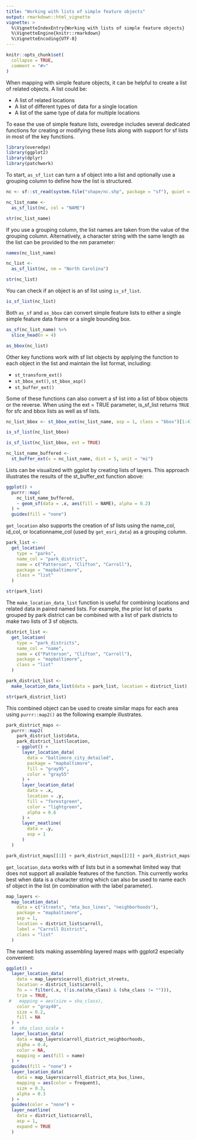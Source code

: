 ```yaml
---
title: "Working with lists of simple feature objects"
output: rmarkdown::html_vignette
vignette: >
  %\VignetteIndexEntry{Working with lists of simple feature objects}
  %\VignetteEngine{knitr::rmarkdown}
  %\VignetteEncoding{UTF-8}
---
```


```r
knitr::opts_chunk$set(
  collapse = TRUE,
  comment = "#>"
)
```

When mapping with simple feature objects, it can be helpful to create a list of related objects. A list could be:

- A list of related locations
- A list of different types of data for a single location
- A list of the same type of data for multiple locations

To ease the use of simple feature lists, overedge includes several dedicated functions for creating or modifying these lists along with support for sf lists in most of the key functions.

```r
library(overedge)
library(ggplot2)
library(dplyr)
library(patchwork)
```

To start, `as_sf_list` can turn a sf object into a list and optionally use a grouping column to define how the list is structured.

```r
nc <- sf::st_read(system.file("shape/nc.shp", package = "sf"), quiet = TRUE)

nc_list_name <-
  as_sf_list(nc, col = "NAME")

str(nc_list_name)
```

If you use a grouping column, the list names are taken from the value of the grouping column. Alternatively, a character string with the same length as the list can be provided to the nm parameter:

```r
names(nc_list_name)

nc_list <-
  as_sf_list(nc, nm = "North Carolina")

str(nc_list)
```

You can check if an object is an sf list using `is_sf_list`.

```r
is_sf_list(nc_list)
```

Both `as_sf` and `as_bbox` can convert simple feature lists to either a single simple feature data frame or a single bounding box.

```r
as_sf(nc_list_name) %>%
  slice_head(n = 4)

as_bbox(nc_list)
```

Other key functions  work with sf list objects by applying the function to each object in the list and maintain the list format, including:

  - `st_transform_ext()`
  - `st_bbox_ext()`, `st_bbox_asp()`
  - `st_buffer_ext()`

Some of these functions can also convert a sf list into a list of bbox objects or the reverse. When using the ext = TRUE parameter, is_sf_list returns `TRUE` for sfc and bbox lists as well as sf lists.

```r
nc_list_bbox <- st_bbox_ext(nc_list_name, asp = 1, class = "bbox")[1:4]

is_sf_list(nc_list_bbox)

is_sf_list(nc_list_bbox, ext = TRUE)
```

```r
nc_list_name_buffered <-
  st_buffer_ext(x = nc_list_name, dist = 5, unit = "mi")
```

Lists can be visualized with ggplot by creating lists of layers. This approach illustrates the results of the st_buffer_ext function above:

```r
ggplot() +
  purrr::map(
    nc_list_name_buffered,
    ~ geom_sf(data = .x, aes(fill = NAME), alpha = 0.2)
  ) +
  guides(fill = "none")
```

`get_location` also supports the creation of sf lists using the name_col, id_col, or locationname_col (used by `get_esri_data`) as a grouping column.

```r
park_list <-
  get_location(
    type = "parks",
    name_col = "park_district",
    name = c("Patterson", "Clifton", "Carroll"),
    package = "mapbaltimore",
    class = "list"
  )

str(park_list)
```

The `make_location_data_list` function is useful for combining locations and related data in paired named lists. For example, the prior list of parks grouped by park district can be combined with a list of park districts to make two lists of 3 sf objects.

```r
district_list <-
  get_location(
    type = "park_districts",
    name_col = "name",
    name = c("Patterson", "Clifton", "Carroll"),
    package = "mapbaltimore",
    class = "list"
  )

park_district_list <-
  make_location_data_list(data = park_list, location = district_list)

str(park_district_list)
```

This combined object can be used to create similar maps for each area using `purrr::map2()` as the following example illustrates.

```r
park_district_maps <-
  purrr::map2(
    park_district_list$data,
    park_district_list$location,
    ~ ggplot() +
      layer_location_data(
        data = "baltimore_city_detailed",
        package = "mapbaltimore",
        fill = "gray95",
        color = "gray55"
      ) +
      layer_location_data(
        data = .x,
        location = .y,
        fill = "forestgreen",
        color = "lightgreen",
        alpha = 0.6
      ) +
      layer_neatline(
        data = .y,
        asp = 1
      )
  )

park_district_maps[[1]] + park_district_maps[[2]] + park_district_maps[[3]]
```


`get_location_data` works with sf lists but in a somewhat limited way that does not support all available features of the function. This currently works best when data is a character string which can also be used to name each sf object in the list (in combination with the label parameter).

```r
map_layers <-
  map_location_data(
    data = c("streets", "mta_bus_lines", "neighborhoods"),
    package = "mapbaltimore",
    asp = 1,
    location = district_list$carroll,
    label = "Carroll District",
    class = "list"
  )
```

The named lists making assembling layered maps with ggplot2 especially convenient: 

```r
ggplot() +
  layer_location_data(
    data = map_layers$carroll_district_streets,
    location = district_list$carroll,
    fn = ~ filter(.x, (!is.na(sha_class) & (sha_class != ""))),
    trim = TRUE,
 #   mapping = aes(size = sha_class),
    color = "gray40",
    size = 0.2,
    fill = NA
  ) +
  #  sha_class_scale +
  layer_location_data(
    data = map_layers$carroll_district_neighborhoods,
    alpha = 0.4,
    color = NA,
    mapping = aes(fill = name)
  ) +
  guides(fill = "none") +
  layer_location_data(
    data = map_layers$carroll_district_mta_bus_lines,
    mapping = aes(color = frequent),
    size = 0.3,
    alpha = 0.3
  ) +
  guides(color = "none") +
  layer_neatline(
    data = district_list$carroll,
    asp = 1,
    expand = TRUE
  )
```
